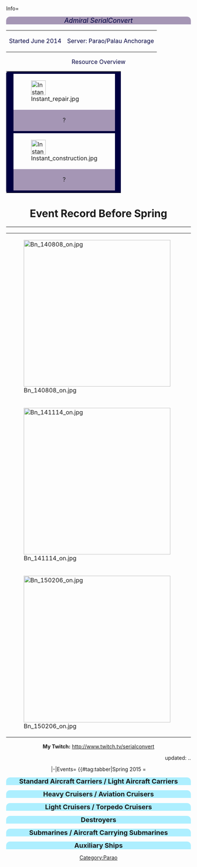 <tabber>
Info=
<center>
<div style="width:100%;background:#A596B5;border-top-right-radius:10px;border-top-left-radius:10px;
text-align:center"><font size=4 color=#000040>''Admiral SerialConvert''</font>
</div>
{| style="radius:10px;cellpadding:10px;width:500px;" align="center"
| align="left" |<font size=3 color=#000040>Started June 2014</font>
| align="right" |<font size=3 color=#000040>Server: Parao/Palau Anchorage</font>
|}

<div align="center">
<font size=3 color=#000040>Resource Overview</font>
</div>
{| align="center"
| style="background:#000040;border-top-left-radius:5px;border-bottom-left-radius:5px;width:4px" rowspan="7" |
| style="background:#000040;" colspan="19" |
| style="background:#000040;border-top-right-radius:5px;border-bottom-right-radius:5px;width:4px" rowspan="7" |
|-
|[[File:Instant repair.jpg|40x40px]]
| style="background:#000040;" rowspan="2" |
|[[File:Development material.jpg|40x40px]]
| style="background:#000040;" rowspan="2" |
|[[File:Medal.png|centre|40x40px]]
| style="background:#000040;" rowspan="2" |
|[[File:Papers and ring.png|40x40px]]
| style="background:#000040;" rowspan="2" |
|[[File:Item Card First Class Medal.png|80x80px]]
| style="background:#000040;" rowspan="2" |
|[[File:Food_supply_ship_mamiya.png|40x40px]]
| style="background:#000040;" rowspan="2" |
|[[File:Emergency repair.png|40x40px]]
| style="background:#000040;" rowspan="2" |
|style="background: #BDACA0" |[[File:Fuel.png|35x35px]]
| style="background:#000040;" rowspan="2" |
|style="background: #BDACA0" |[[File:Steel.png|35x35px]]
|-
| style="text-align: center;background: #A596B5;" |?
| style="text-align: center;background: #A596B5;" |?
| style="text-align: center;background: #A596B5;" |?
| style="text-align: center;background: #A596B5;" |?
| style="text-align: center;background: #A596B5;" |17
| style="text-align: center;background: #A596B5;" |?
| style="text-align: center;background: #A596B5;" |?
| style="text-align: center;background: #A596B5;" |?
| style="text-align: center;background: #A596B5;" |?
|-
| style="background:#000040;" colspan="17" |
|-
|[[File:Instant construction.jpg|40x40px]]
| style="background:#000040;" rowspan="2" |
|[[File:Improvement Materials.png|40x40px]]
| style="background:#000040;" rowspan="2" |
| [[File:Blueprint.png|centre|40x40px]]
| style="background:#000040;" rowspan="2" |
|[[File:Hishimochi icon.png|40x40px]]
| style="background:#000040;" rowspan="2" |
|[[File:Valentine chocolate icon.png|80x80px]]
| style="background:#000040;" rowspan="2" |
|[[File:Food_supply_ship_irako.png|40x40px]]
| style="background:#000040;" rowspan="2" |
|[[File:Repair goddess.png|40x40px]]
| style="background:#000040;" rowspan="2" |
| style="background: #BDACA0" |[[File:Ammunition.png|35x35px]]
| style="background:#000040;" rowspan="2" |
| style="background: #BDACA0"|[[File:Bauxite.png|35x35px]]
|-
| style="text-align: center;background: #A596B5;" |?
| style="text-align: center;background: #A596B5;" |?
| style="text-align: center;background: #A596B5;" |?
| style="text-align: center;background: #A596B5;" |?
| style="text-align: center;background: #A596B5;" |4
| style="text-align: center;background: #A596B5;" |?
| style="text-align: center;background: #A596B5;" |?
| style="text-align: center;background: #A596B5;" |?
| style="text-align: center;background: #A596B5;" |?
|-
| style="background:#000040;" colspan="17" |
|}

=Event Record Before Spring=
<hr/>
{| border="0" cellpadding="1" cellspacing="1" class="article-table" style="width: 100%;"
| [[File:Bn_140808_on.jpg|400px|link=http://kancolle.wikia.com/wiki/Summer_2014_Event]]
|<b>Summer 2014 Event</b><br/>August 8th to August 29th<br/><b>Up To E-2 Cleared</b>
|-
| [[File:Bn 141114 on.jpg|400px|link=http://kancolle.wikia.com/wiki/Fall_2014_Event]]
|<b>Fall 2014 Event</b><br/>November 14th to November 28th<br/><b>Up To E-3 Cleared</b>
|-
| [[File:Bn_150206_on.jpg|400px|link=http://kancolle.wikia.com/wiki/Winter_2015_Event]]
|<b>Winter 2015 Event</b><br/>February 6th to February 23rd<br/><b>Up To E-3 Cleared + Full Normal Mode</b>
|}

'''My Twitch:'''
http://www.twitch.tv/serialconvert'''<nowiki/>'''

<div align="right">
updated: {{REVISIONYEAR}}.{{REVISIONMONTH}}.{{REVISIONDAY2}}
</div>

|-|Events=
{{#tag:tabber|Spring 2015 = 
{{{!}} class="wikitable" style="text-align: center;"
{{!}}-
! Map
! Difficulty
{{!}}-
{{!}} [[File:Spring 2015 E1 Banner.png{{!}}link=]]
{{!}} [[File:EventMedal-Hard.png{{!}}link=]]

{{!}}-
{{!}} [[File:Spring 2015 E2 Banner.png{{!}}link=]]
{{!}} [[File:EventMedal-Hard.png{{!}}link=]]

{{!}}-
{{!}} [[File:Spring 2015 E3 Banner.png{{!}}link=]]
{{!}}[[File:EventMedal-Normal.png|link=]]

{{!}}-
{{!}} [[File:Spring 2015 E4 Banner.png{{!}}link=]]
{{!}}[[File:EventMedal-Hard.png|link=]]

{{!}}-
{{!}} [[File:Spring 2015 E5 Banner.png{{!}}link=]]
{{!}} [[File:EventMedal-Hard.png{{!}}link=]]

{{!}}-
{{!}} [[File:Spring 2015 E6 Banner.png{{!}}link=]]
{{!}}[[File:EventMedal-Hard.png|link=]]

{{!}}-{{!}}Summer 2015=




{{ResourceReport-FullMan
|before_fuel = 63,261
|before_ammo = 70,944
|before_steel = 111,377
|before_bauxite = 38,501
|after_fuel = 1
|after_ammo = 2564
|after_steel = 21,072
|after_bauxite = 3229
|used_fuel = 175,111
|used_ammo = 193,142
|used_steel = 131,341
|used_bauxite = 52,325
|used_bucket = 776
|note = Start: 629 Buckets End: 19 Buckets
}}

{{{!}} class="wikitable" style="text-align: center;"
{{!}}-
! Map
! Difficulty
{{!}}-
{{!}} [[File:Summer 2015 E1 Banner.png{{!}}link=]]
{{!}} [[File:EventMedal-Hard.png|link=]]

{{!}}-
{{!}} [[File:Summer 2015 E2 Banner.png{{!}}link=]]
{{!}} [[File:EventMedal-Hard.png|link=]]

{{!}}-
{{!}} [[File:Summer 2015 E3 Banner.png{{!}}link=]]
{{!}} [[File:EventMedal-Hard.png|link=]]

{{!}}-
{{!}} [[File:Summer 2015 E4 Banner.png{{!}}link=]]
{{!}} [[File:EventMedal-Hard.png|link=]]

{{!}}-
{{!}} [[File:Summer 2015 E5 Banner.png{{!}}link=]]
{{!}} [[File:EventMedal-Hard.png|link=]]

{{!}}-
{{!}} [[File:Summer 2015 E6 Banner.png{{!}}link=]]
{{!}} [[File:EventMedal-Hard.png|link=]]

{{!}}-
{{!}} [[File:Summer 2015 E7 Banner.png{{!}}link=]]
{{!}} [[File:EventMedal-Hard.png|link=]]

{{!}}-{{!}}Fall 2015=



{{{!}} class="wikitable" style="text-align: center;"
{{!}}-
! Map
! Difficulty
{{!}}-
{{!}} [[File:Fall 2015 E1 Banner.png{{!}}link=]]
{{!}} [[File:EventMedal-Hard.png|link=]]

{{!}}-
{{!}} [[File:Fall 2015 E2 Banner.png{{!}}link=]]
{{!}} [[File:EventMedal-Hard.png|link=]]


{{!}}-
{{!}} [[File:Fall 2015 E3 Banner.png{{!}}link=]]
{{!}} [[File:EventMedal-Hard.png|link=]]

{{!}}-
{{!}} [[File:Fall 2015 E4 Banner.png{{!}}link=]]
{{!}} [[File:EventMedal-Hard.png|link=]]

{{!}}-
{{!}} [[File:Fall 2015 E5 Banner.png{{!}}link=]]
{{!}} [[File:EventMedal-Hard.png|link=]]

{{!}}-{{!}}December 2016=




{{ResourceReport-FullMan
|before_fuel = 174,090
|before_ammo = 143,510
|before_steel = 172,292
|before_bauxite = 82,959
|after_fuel = 80,000
|after_ammo = 60,000
|after_steel = 40,000
|after_bauxite = 60,000
|used_fuel = 70,000
|used_ammo = 80,000
|used_steel = 15,000
|used_bauxite = 10,000
|used_bucket = 489
|note = Start: 984 Buckets End: 477 Buckets After event resources are rough estimates
}}

{{{!}} class="wikitable" style="text-align: center;"
{{!}}-
! Map
! Difficulty
{{!}}-
{{!}} [[File:Winter 2016 E1 Banner.png{{!}}link=]]
{{!}} [[File:EventMedal-Hard.png|link=]]

{{!}}-
{{!}} [[File:Winter 2016 E2 Banner.png{{!}}link=]]
{{!}} [[File:EventMedal-Hard.png|link=]]


{{!}}-
{{!}} [[File:Winter 2016 E3 Banner.png{{!}}link=]]
{{!}} [[File:EventMedal-Hard.png|link=]]

{{!}}-{{!}}May 2016=




{{ResourceReport-FullMan
|before_fuel = 300,000
|before_ammo = 300,000
|before_steel = 263,247
|before_bauxite = 116,635
|after_fuel = 140,000
|after_ammo = 160,000
|after_steel = 100,000
|after_bauxite = 78,000
|used_fuel = 160,000
|used_ammo = 140,000
|used_steel = 180,000
|used_bauxite = 40,000
|used_bucket = 900
|note = Start: 1581 Buckets End: 700 Buckets
}}

{{{!}} class="wikitable" style="text-align: center;"
{{!}}-
! Map
! Difficulty
{{!}}-
{{!}} [[File:Spring 2016 E1 Banner.png{{!}}link=]]
{{!}} [[File:EventMedal-Hard.png|link=]]

{{!}}-
{{!}} [[File:Spring 2016 E2 Banner.png{{!}}link=]]
{{!}} [[File:EventMedal-Hard.png|link=]]


{{!}}-
{{!}} [[File:Spring 2016 E3 Banner.png{{!}}link=]]
{{!}} [[File:EventMedal-Hard.png|link=]]

{{!}}-
{{!}} [[File:Spring 2016 E4 Banner.png{{!}}link=]]
{{!}} [[File:EventMedal-Hard.png|link=]]

{{!}}-
{{!}} [[File:Spring 2016 E5 Banner.png{{!}}link=]]
{{!}} [[File:EventMedal-Hard.png|link=]]

{{!}}-
{{!}} [[File:Spring 2016 E6 Banner.png{{!}}link=]]
{{!}} [[File:EventMedal-Hard.png|link=]]

{{!}}-
{{!}} [[File:Spring 2016 E7 Banner.png{{!}}link=]]
{{!}} [[File:EventMedal-Hard.png|link=]]
}}

|-|Ship List=

'''Last update:''' 9/8/2015

<div style="width:100%;background:#ADEFFF;border-top-right-radius:10px;border-top-left-radius:10px;text-align:center"><font size="4">'''Battleships / Aviation Battleships'''</font></div>
{{{!}} style="radius:10px;cellpadding:10px;width:100%;" align="center" height="35px"
! align="center" style="cellpadding:10px;"{{!}} <font size="2">'''BB''' </font>
! align="center" style="cellpadding:10px;"{{!}} <font size="2">'''Name''' </font>
! align="center" style="cellpadding:10px;"{{!}} <font size="2">'''Level''' </font>
! rowspan="11" style="background:gray;"{{!}} 
! align="center" style="cellpadding:10px;"{{!}} <font size="2">'''BBV''' </font>
! align="center" style="cellpadding:10px;"{{!}} <font size="2">'''Name''' </font>
! align="center" style="cellpadding:10px;"{{!}} <font size="2">'''Level''' </font>
{{!}}-
{{!}} align="center" height="35px"{{!}} [[File:Hiei kai2 card.jpg{{!}}135px]]
{{!}} align="center" height="35px"{{!}} <font size="2"> Hiei Kai Ni </font>
{{!}} align="center" height="35px"{{!}} <font size="2"> 78 </font>
{{!}} align="center" height="35px"{{!}} [[File:Ise_kai_card.jpg{{!}}135px]]
{{!}} align="center" height="35px"{{!}} <font size="2"> Ise Kai </font>
{{!}} align="center" height="35px"{{!}} <font size="2"> 62 </font> 
{{!}}-
{{!}} align="center" height="35px"{{!}} [[File:Mutsu_kai_card.jpg{{!}}135px]]
{{!}} align="center" height="35px"{{!}} <font size="2"> Mutsu Kai </font>
{{!}} align="center" height="35px"{{!}} <font size="2"> 47</font>
{{!}} align="center" height="35px"{{!}} [[File:Hyuuga_kai.jpg{{!}}135px]]
{{!}} align="center" height="35px"{{!}} <font size="2"> Hyuuga </font>
{{!}} align="center" height="35px"{{!}} <font size="2"> 3 </font>
{{!}}-
{{!}} align="center" height="35px"{{!}} [[File:Kongou_kai2_card.jpg{{!}}135px]]
{{!}} align="center" height="35px"{{!}} <font size="2"> Kongou Kai Ni </font>
{{!}} align="center" height="35px"{{!}} <font size="2"> 126</font>
{{!}} align="center" height="35px"{{!}} [[File:Fusou_kai2_card.png{{!}}135px]]
{{!}} align="center" height="35px"{{!}} <font size="2"> Fusou Kai Ni </font>
{{!}} align="center" height="35px"{{!}} <font size="2"> 94 </font>
{{!}}-
{{!}} align="center" height="35px"{{!}} [[File:Haruna kai2 card.jpg{{!}}135px]]
{{!}} align="center" height="35px"{{!}} <font size="2"> Haruna Kai Ni </font>
{{!}} align="center" height="35px"{{!}} <font size="2"> 87 </font>
{{!}} align="center" height="35px"{{!}} [[File:Yamashiro_kai_card.jpg{{!}}135px]]
{{!}} align="center" height="35px"{{!}} <font size="2"> Yamashiro Kai </font>
{{!}} align="center" height="35px"{{!}} <font size="2"> 78</font>
{{!}}-
{{!}} align="center" height="35px"{{!}} [[File:Kirishima_kai2_card.jpg{{!}}135px]]
{{!}} align="center" height="35px"{{!}} <font size="2"> Kirishima Kai Ni </font>
{{!}} align="center" height="35px"{{!}} <font size="2"> 96 </font>
{{!}}-
{{!}} align="center" height="35px"{{!}} [[File:Italia_card.jpg{{!}}135px]]
{{!}} align="center" height="35px"{{!}} <font size="2"> Italia </font>
{{!}} align="center" height="35px"{{!}} <font size="2"> 66 </font>
{{!}}-
{{!}} align="center" height="35px"{{!}} [[File:Nagato_kai_card.jpg{{!}}135px]]
{{!}} align="center" height="35px"{{!}} <font size="2"> Nagato Kai </font>
{{!}} align="center" height="35px"{{!}} <font size="2"> 87</font>
{{!}}-
{{!}} align="center" height="35px"{{!}} [[File:Roma kai card.png{{!}}135px]]
{{!}} align="center" height="35px"{{!}} <font size="2"> Roma Kai </font>
{{!}} align="center" height="35px"{{!}} <font size="2"> I HAVE HER </font>
{{!}}-
{{!}} align="center" height="35px"{{!}} [[File:Musashi kai card.jpg{{!}}135px]]
{{!}} align="center" height="35px"{{!}} <font size="2"> Musashi Kai</font>
{{!}} align="center" height="35px"{{!}} <font size="2"> 80 </font>
{{!}}-
{{!}} align="center" height="35px"{{!}} [[File:Bismarck drei card.png{{!}}135px]]
{{!}} align="center" height="35px"{{!}} <font size="2"> Bismarck Kai </font>
{{!}} align="center" height="35px"{{!}} <font size="2"> 54 </font>
{{!}}}

<div style="width:100%;background:#ADEFFF;border-top-right-radius:10px;border-top-left-radius:10px;text-align:center"><font size="4">'''Standard Aircraft Carriers / Light Aircraft Carriers'''</font></div>
{{{!}} style="radius:10px;cellpadding:10px;width:100%;" align="center" height="35px"
! align="center" style="cellpadding:10px;"{{!}} <font size="2">'''CV''' </font>
! align="center" style="cellpadding:10px;"{{!}} <font size="2">'''Name''' </font>
! align="center" style="cellpadding:10px;"{{!}} <font size="2">'''Level''' </font>
! rowspan="10" style="background:gray;"{{!}} 
! align="center" style="cellpadding:10px;"{{!}} <font size="2">'''CVL''' </font>
! align="center" style="cellpadding:10px;"{{!}} <font size="2">'''Name''' </font>
! align="center" style="cellpadding:10px;"{{!}} <font size="2">'''Level''' </font>
{{!}}-
{{!}} align="center" height="35px"{{!}} [[File:Akagi_Kai_Card.jpg{{!}}135px]]
{{!}} align="center" height="35px"{{!}} <font size="2"> Akagi Kai </font>
{{!}} align="center" height="35px"{{!}} <font size="2"> 35 </font>
{{!}} align="center" height="35px"{{!}} [[File:Chitose_carrier_kai2_card.jpg{{!}}135px]]
{{!}} align="center" height="35px"{{!}} <font size="2"> Chitose CV Kai Ni </font>
{{!}} align="center" height="35px"{{!}} <font size="2"> 91 </font>
{{!}}-
{{!}} align="center" height="35px"{{!}} [[File:Souryuu_kai2_card.jpg{{!}}135px]]
{{!}} align="center" height="35px"{{!}} <font size="2"> Souryuu Kai Ni </font>
{{!}} align="center" height="35px"{{!}} <font size="2"> 81 </font>
{{!}} align="center" height="35px"{{!}} [[File:Chiyoda card.png{{!}}135px]]
{{!}} align="center" height="35px"{{!}} <font size="2"> Chiyoda CV </font>
{{!}} align="center" height="35px"{{!}} <font size="2"> 20 </font>
{{!}}-
{{!}} align="center" height="35px"{{!}} [[File:Katsuragi kai card.png{{!}}135px]]
{{!}} align="center" height="35px"{{!}} <font size="2"> Katsuragi Kai </font>
{{!}} align="center" height="35px"{{!}} <font size="2"> 70 </font>
{{!}} align="center" height="35px"{{!}} [[File:Hiyou_kai_card.jpg{{!}}135px]]
{{!}} align="center" height="35px"{{!}} <font size="2"> Hiyou Kai </font>
{{!}} align="center" height="35px"{{!}} <font size="2"> 58 </font>
{{!}}-

{{!}} align="center" height="35px"{{!}} [[File:Hiryuu_kai2_card.jpg{{!}}135px]]
{{!}} align="center" height="35px"{{!}} <font size="2"> Hiryuu Kai Ni </font>
{{!}} align="center" height="35px"{{!}} <font size="2"> 87 </font>
{{!}} align="center" height="35px"{{!}} [[File:Junyou_kai2_card.jpg{{!}}135px]]
{{!}} align="center" height="35px"{{!}} <font size="2"> Jun'you Kai Ni </font>
{{!}} align="center" height="35px"{{!}} <font size="2"> 85</font>
{{!}}-

{{!}} align="center" height="35px"{{!}} [[File:Kaga_kai_card.jpg{{!}}135px]]
{{!}} align="center" height="35px"{{!}} <font size="2"> Kaga Kai </font>
{{!}} align="center" height="35px"{{!}} <font size="2"> 96 </font>
{{!}} align="center" height="35px"{{!}} [[File:Zuihou kai card.jpg{{!}}135px]]
{{!}} align="center" height="35px"{{!}} <font size="2"> Zuihou Kai </font>
{{!}} align="center" height="35px"{{!}} <font size="2"> 61 </font>
{{!}}-

{{!}} align="center" height="35px"{{!}} [[File:Shoukaku_kai_card.jpg{{!}}135px]]
{{!}} align="center" height="35px"{{!}} <font size="2"> Shoukaku Kai </font>
{{!}} align="center" height="35px"{{!}} <font size="2"> 88 </font>
{{!}} align="center" height="35px"{{!}} [[File:Ryuujou kai2 card.jpg{{!}}135px]]
{{!}} align="center" height="35px"{{!}} <font size="2"> Ryuujou Kai Ni </font>
{{!}} align="center" height="35px"{{!}} <font size="2"> 97 </font>
{{!}}-

{{!}} align="center" height="35px"{{!}} [[File:Unryuu kai card.jpg{{!}}135px]]
{{!}} align="center" height="35px"{{!}} <font size="2"> Unryuu Kai </font>
{{!}} align="center" height="35px"{{!}} <font size="2"> 75 </font>
{{!}} align="center" height="35px"{{!}} [[File:Ryuuhou kai card.png{{!}}135px]]
{{!}} align="center" height="35px"{{!}} <font size="2"> Ryuuhou Kai </font>
{{!}} align="center" height="35px"{{!}} <font size="2"> 58 </font>
{{!}}-

{{!}} align="center" height="35px"{{!}} [[File:Zuikaku kai card.jpg{{!}}135px]]
{{!}} align="center" height="35px"{{!}} <font size="2"> Zuikaku Kai </font>
{{!}} align="center" height="35px"{{!}} <font size="2"> 35 </font>
{{!}}-

{{!}} align="center" height="35px"{{!}} [[File:Taihou kai card.jpg{{!}}135px]]
{{!}} align="center" height="35px"{{!}} <font size="2"> Taihou Kai </font>
{{!}} align="center" height="35px"{{!}} <font size="2"> 79 </font>
{{!}}}

<div style="width:100%;background:#ADEFFF;border-top-right-radius:10px;border-top-left-radius:10px;text-align:center"><font size="4">'''Heavy Cruisers / Aviation Cruisers'''</font></div>
{{{!}} style="radius:10px;cellpadding:10px;width:100%;" align="center" height="35px"
! align="center" style="cellpadding:10px;"{{!}} <font size="2">'''CA''' </font>
! align="center" style="cellpadding:10px;"{{!}} <font size="2">'''Name''' </font>
! align="center" style="cellpadding:10px;"{{!}} <font size="2">'''Level''' </font>
! rowspan="14" style="background:gray;"{{!}} 
! align="center" style="cellpadding:10px;"{{!}} <font size="2">'''CAV''' </font>
! align="center" style="cellpadding:10px;"{{!}} <font size="2">'''Name''' </font>
! align="center" style="cellpadding:10px;"{{!}} <font size="2">'''Level''' </font>
{{!}}-
{{!}} align="center" height="35px"{{!}} [[File:Prinz Eugen kai card.png{{!}}135px]]
{{!}} align="center" height="35px"{{!}} <font size="2"> Prinz Eugen Kai </font>
{{!}} align="center" height="35px"{{!}} <font size="2"> 98 </font>
{{!}} align="center" height="35px"{{!}} [[File:Mogami_kai_card.jpg{{!}}135px]]
{{!}} align="center" height="35px"{{!}} <font size="2"> Mogami Kai </font>
{{!}} align="center" height="35px"{{!}} <font size="2"> 39 </font>
{{!}}-
{{!}} align="center" height="35px"{{!}} [[File:Haguro_kai2_card.jpg{{!}}135px]]
{{!}} align="center" height="35px"{{!}} <font size="2"> Haguro Kai Ni </font>
{{!}} align="center" height="35px"{{!}} <font size="2"> 96 </font>
{{!}} align="center" height="35px"{{!}} [[File:Suzuya_kai_card.jpg{{!}}135px]]
{{!}} align="center" height="35px"{{!}} <font size="2"> Suzuya Kai </font>
{{!}} align="center" height="35px"{{!}} <font size="2"> 70 </font>
{{!}}-
{{!}} align="center" height="35px"{{!}} [[File:Chikuma_kai_card.jpg{{!}}135px]]
{{!}} align="center" height="35px"{{!}} <font size="2"> Chikuma Kai </font>
{{!}} align="center" height="35px"{{!}} <font size="2"> 42 </font>
{{!}} align="center" height="35px"{{!}} [[File:Kumano_kai_card.jpg{{!}}135px]]
{{!}} align="center" height="35px"{{!}} <font size="2"> Kumano Kai </font>
{{!}} align="center" height="35px"{{!}} <font size="2"> 42 </font>
{{!}}-
{{!}} align="center" height="35px"{{!}} [[File:Maya kai2 card.png{{!}}135px]]
{{!}} align="center" height="35px"{{!}} <font size="2"> Maya Kai Ni </font>
{{!}} align="center" height="35px"{{!}} <font size="2"> 82 </font>
{{!}}-
{{!}} align="center" height="35px"{{!}} [[File:Myoukou kai2 card.jpg{{!}}135px]]
{{!}} align="center" height="35px"{{!}} <font size="2"> Myoukou Kai Ni </font>
{{!}} align="center" height="35px"{{!}} <font size="2"> 76 </font>
{{!}}-
{{!}} align="center" height="35px"{{!}} [[File:Ashigara card.jpg{{!}}135px]]
{{!}} align="center" height="35px"{{!}} <font size="2"> Ashigara </font>
{{!}} align="center" height="35px"{{!}} <font size="2"> 4 </font>
{{!}}-
{{!}} align="center" height="35px"{{!}} [[File:Nachi kai card.jpg{{!}}135px]]
{{!}} align="center" height="35px"{{!}} <font size="2"> Nachi Kai </font>
{{!}} align="center" height="35px"{{!}} <font size="2"> 26 </font>
{{!}}-
{{!}} align="center" height="35px"{{!}} [[File:Kinugasa kai card.jpg{{!}}135px]]
{{!}} align="center" height="35px"{{!}} <font size="2"> Kinugasa Kai </font>
{{!}} align="center" height="35px"{{!}} <font size="2"> 28 </font>
{{!}}}

<div style="width:100%;background:#ADEFFF;border-top-right-radius:10px;border-top-left-radius:10px;text-align:center"><font size="4">'''Light Cruisers / Torpedo Cruisers'''</font></div>
{{{!}} style="radius:10px;cellpadding:10px;width:100%;" align="center" height="35px"
! align="center" style="cellpadding:10px;"{{!}} <font size="2">'''CL''' </font>
! align="center" style="cellpadding:10px;"{{!}} <font size="2">'''Name''' </font>
! align="center" style="cellpadding:10px;"{{!}} <font size="2">'''Level''' </font>
! rowspan="18" style="background:gray;"{{!}} 
! align="center" style="cellpadding:10px;"{{!}} <font size="2">'''CLT''' </font>
! align="center" style="cellpadding:10px;"{{!}} <font size="2">'''Name''' </font>
! align="center" style="cellpadding:10px;"{{!}} <font size="2">'''Level''' </font>
{{!}}-
{{!}} align="center" height="35px"{{!}} [[File:Sendai_kai2_card.jpg{{!}}135px]]
{{!}} align="center" height="35px"{{!}} <font size="2"> Sendai Kai Ni </font>
{{!}} align="center" height="35px"{{!}} <font size="2"> 71 </font>
{{!}} align="center" height="35px"{{!}} [[File:Kitakami_kai2_card.jpg{{!}}135px]]
{{!}} align="center" height="35px"{{!}} <font size="2"> Kitakami Kai Ni </font>
{{!}} align="center" height="35px"{{!}} <font size="2"> 107 </font>
{{!}}-
{{!}} align="center" height="35px"{{!}} [[File:Naka card.jpg{{!}}135px]]
{{!}} align="center" height="35px"{{!}} <font size="2"> Naka </font>
{{!}} align="center" height="35px"{{!}} <font size="2"> 14 </font>
{{!}} align="center" height="35px"{{!}} [[File:Ooi_kai2_card.jpg{{!}}135px]]
{{!}} align="center" height="35px"{{!}} <font size="2"> Ooi Kai Ni </font>
{{!}} align="center" height="35px"{{!}} <font size="2"> 69</font>
{{!}}-
{{!}} align="center" height="35px"{{!}} [[File:Ooyodo_kai_card.jpg{{!}}135px]]
{{!}} align="center" height="35px"{{!}} <font size="2"> Ooyodo Kai </font>
{{!}} align="center" height="35px"{{!}} <font size="2"> 90 </font>
{{!}} align="center" height="35px"{{!}} [[File:Kiso_kai2_card.jpg{{!}}135px]]
{{!}} align="center" height="35px"{{!}} <font size="2"> Kiso Kai Ni </font>
{{!}} align="center" height="35px"{{!}} <font size="2"> 89</font>
{{!}}-
{{!}} align="center" height="35px"{{!}} [[File:Isuzu kai2 card.jpg{{!}}135px]]
{{!}} align="center" height="35px"{{!}} <font size="2"> Isuzu Kai Ni </font>
{{!}} align="center" height="35px"{{!}} <font size="2"> 62 </font>
{{!}}-
{{!}} align="center" height="35px"{{!}} [[File:Jintsuu kai2 card.jpg{{!}}135px]]
{{!}} align="center" height="35px"{{!}} <font size="2"> Jinstuu Kai Ni </font>
{{!}} align="center" height="35px"{{!}} <font size="2"> 68 </font>
{{!}}-
{{!}} align="center" height="35px"{{!}} [[File:Abukuma Kai2 Card.png{{!}}135px]]
{{!}} align="center" height="35px"{{!}} <font size="2"> Abukuma Kai Ni </font>
{{!}} align="center" height="35px"{{!}} <font size="2"> 92 </font>
{{!}}-
{{!}} align="center" height="35px"{{!}} [[File:Yuubari kai card.jpg{{!}}135px]]
{{!}} align="center" height="35px"{{!}} <font size="2"> Yuubari Kai </font>
{{!}} align="center" height="35px"{{!}} <font size="2"> 71 </font>
{{!}}}

<div style="width:100%;background:#ADEFFF;border-top-right-radius:10px;border-top-left-radius:10px;text-align:center"><font size="4">'''Destroyers'''</font></div>
{{{!}} style="radius:10px;cellpadding:10px;width:100%;" align="center" height="35px"
! align="center" style="cellpadding:10px;"{{!}} <font size="2">'''DD''' </font>
! align="center" style="cellpadding:10px;"{{!}} <font size="2">'''Name''' </font>
! align="center" style="cellpadding:10px;"{{!}} <font size="2">'''Level''' </font>
! rowspan="25" style="background:gray;"{{!}} 
! align="center" style="cellpadding:10px;"{{!}} <font size="2">'''DD''' </font>
! align="center" style="cellpadding:10px;"{{!}} <font size="2">'''Name''' </font>
! align="center" style="cellpadding:10px;"{{!}} <font size="2">'''Level''' </font>
{{!}}-
{{!}} align="center" height="35px"{{!}} [[File:Yukikaze_kai_card.jpg{{!}}135px]]
{{!}} align="center" height="35px"{{!}} <font size="2"> Yukikaze Kai </font>
{{!}} align="center" height="35px"{{!}} <font size="2"> 91 </font>
{{!}} align="center" height="35px"{{!}} [[File:Shimakaze_kai_card.png{{!}}135px]]
{{!}} align="center" height="35px"{{!}} <font size="2"> Shimakaze Kai </font>
{{!}} align="center" height="35px"{{!}} <font size="2"> 79 </font>
{{!}}-
{{!}} align="center" height="35px"{{!}} [[File:Samidare kai card.jpg{{!}}135px]]
{{!}} align="center" height="35px"{{!}} <font size="2"> Samidare Kai </font>
{{!}} align="center" height="35px"{{!}} <font size="2"> 2 </font>
{{!}} align="center" height="35px"{{!}} [[File:Yuudachi_kai2_card.jpg{{!}}135px]]
{{!}} align="center" height="35px"{{!}} <font size="2"> Yuudachi Kai Ni</font>
{{!}} align="center" height="35px"{{!}} <font size="2"> 95 </font>
{{!}}-
{{!}} align="center" height="35px"{{!}} [[File:Hamakaze_kai_card.jpg{{!}}135px]]
{{!}} align="center" height="35px"{{!}} <font size="2"> Hamakaze Kai </font>
{{!}} align="center" height="35px"{{!}} <font size="2"> 42 </font>
{{!}} align="center" height="35px"{{!}} [[File:Shigure_kai2_card.jpg{{!}}135px]]
{{!}} align="center" height="35px"{{!}} <font size="2"> Shigure Kai Ni</font>
{{!}} align="center" height="35px"{{!}} <font size="2"> 81 </font>
{{!}}-
{{!}} align="center" height="35px"{{!}} [[File:Ayanami kai card.jpg{{!}}135px]]
{{!}} align="center" height="35px"{{!}} <font size="2"> Ayanami Kai </font>
{{!}} align="center" height="35px"{{!}} <font size="2"> 39 </font>
{{!}} align="center" height="35px"{{!}} [[File:Amatsukaze_kai_card.jpg{{!}}135px]]
{{!}} align="center" height="35px"{{!}} <font size="2"> Amatsukaze Kai </font>
{{!}} align="center" height="35px"{{!}} <font size="2"> 61 </font>
{{!}}-
{{!}} align="center" height="35px"{{!}} [[File:Verniy card.png{{!}}135px]]
{{!}} align="center" height="35px"{{!}} <font size="2"> Verniy </font>
{{!}} align="center" height="35px"{{!}} <font size="2"> 83 </font>
{{!}} align="center" height="35px"{{!}} [[File:Libeccio kai card.jpg{{!}}135px]]
{{!}} align="center" height="35px"{{!}} <font size="2"> Libeccio </font>
{{!}} align="center" height="35px"{{!}} <font size="2"> 14 </font>
{{!}}-
{{!}} align="center" height="35px"{{!}} [[File:Akizuki kai card.png{{!}}135px]]
{{!}} align="center" height="35px"{{!}} <font size="2"> Akiuzuki Kai </font>
{{!}} align="center" height="35px"{{!}} <font size="2"> 85 </font>
{{!}} align="center" height="35px"{{!}} [[File:Teruzuki kai card.jpg{{!}}135px]]
{{!}} align="center" height="35px"{{!}} <font size="2"> Teruzuki </font>
{{!}} align="center" height="35px"{{!}} <font size="2"> 28 </font>
{{!}}-
{{!}} align="center" height="35px"{{!}} [[File:Isokaze card.png{{!}}135px]]
{{!}} align="center" height="35px"{{!}} <font size="2"> Isokaze </font>
{{!}} align="center" height="35px"{{!}} <font size="2"> 15 </font>
{{!}} align="center" height="35px"{{!}} [[File:Kazagumo card.jpg{{!}}135px]]
{{!}} align="center" height="35px"{{!}} <font size="2"> Kazagumo </font>
{{!}} align="center" height="35px"{{!}} <font size="2"> 13 </font>
{{!}}}

<div style="width:100%;background:#ADEFFF;border-top-right-radius:10px;border-top-left-radius:10px;text-align:center"><font size="4">'''Submarines / Aircraft Carrying Submarines'''</font></div>
{{{!}} style="radius:10px;cellpadding:10px;width:100%;" align="center" height="35px"
! align="center" style="cellpadding:10px;"{{!}} <font size="2">'''SS(V)''' </font>
! align="center" style="cellpadding:10px;"{{!}} <font size="2">'''Name''' </font>
! align="center" style="cellpadding:10px;"{{!}} <font size="2">'''Level''' </font>
! rowspan="8" style="background:gray;"{{!}} 
! align="center" style="cellpadding:10px;"{{!}} <font size="2">'''SS(V)''' </font>
! align="center" style="cellpadding:10px;"{{!}} <font size="2">'''Name''' </font>
! align="center" style="cellpadding:10px;"{{!}} <font size="2">'''Level''' </font>
{{!}}-

{{!}} align="center" height="35px"{{!}} [[File:I-8 kai card.jpg{{!}}135px]]
{{!}} align="center" height="35px"{{!}} <font size="2"> I-8 Kai </font>
{{!}} align="center" height="35px"{{!}} <font size="2"> 80 </font>
{{!}} align="center" height="35px"{{!}} [[File:I-168_kai_card.jpg{{!}}135px]]
{{!}} align="center" height="35px"{{!}} <font size="2"> I-168 Kai </font>
{{!}} align="center" height="35px"{{!}} <font size="2"> 68 </font>
{{!}}-

{{!}} align="center" height="35px"{{!}} [[File:I-58_kai_card.jpg{{!}}135px]]
{{!}} align="center" height="35px"{{!}} <font size="2"> I-58 Kai </font>
{{!}} align="center" height="35px"{{!}} <font size="2"> 78 </font>
{{!}}-

{{!}} align="center" height="35px"{{!}} [[File:I-19 kai card.jpg{{!}}135px]]
{{!}} align="center" height="35px"{{!}} <font size="2"> I-19 Kai </font>
{{!}} align="center" height="35px"{{!}} <font size="2"> 73 </font>
{{!}}-

{{!}} align="center" height="35px"{{!}} [[File:Maruyu kai card.jpg{{!}}135px]]
{{!}} align="center" height="35px"{{!}} <font size="2"> Maruyu Kai </font>
{{!}} align="center" height="35px"{{!}} <font size="2"> 53 </font>
{{!}}-

{{!}} align="center" height="35px"{{!}} [[File:Ro-500 card.png{{!}}135px]]
{{!}} align="center" height="35px"{{!}} <font size="2"> Ro-500 </font>
{{!}} align="center" height="35px"{{!}} <font size="2"> 99 </font>
{{!}}}

<div style="width:100%;background:#ADEFFF;border-top-right-radius:10px;border-top-left-radius:10px;text-align:center"><font size="4">'''Auxiliary Ships'''</font></div>
{{{!}} style="radius:10px;cellpadding:10px;width:100%;" align="center" height="35px"
! align="center" style="cellpadding:10px;"{{!}} <font size="2">'''Misc.''' </font>
! align="center" style="cellpadding:10px;"{{!}} <font size="2">'''Name''' </font>
! align="center" style="cellpadding:10px;"{{!}} <font size="2">'''Level''' </font>
! rowspan="5" style="background:gray;"{{!}} 
! align="center" style="cellpadding:10px;"{{!}} <font size="2">'''Misc.''' </font>
! align="center" style="cellpadding:10px;"{{!}} <font size="2">'''Name''' </font>
! align="center" style="cellpadding:10px;"{{!}} <font size="2">'''Level''' </font>
{{!}}-

{{!}} align="center" height="35px"{{!}} [[File:Taigei_card.png{{!}}135px]]
{{!}} align="center" height="35px"{{!}} <font size="2"> Taigei </font>
{{!}} align="center" height="35px"{{!}} <font size="2"> 11 </font>
{{!}} align="center" height="35px"{{!}} [[File:Chitose_A_card.jpg{{!}}135px]]
{{!}} align="center" height="35px"{{!}} <font size="2"> Chitose </font>
{{!}} align="center" height="35px"{{!}} <font size="2"> 5 </font>
{{!}}-
{{!}} align="center" height="35px"{{!}} [[File:Akitsushima kai card.jpg{{!}}135px]]
{{!}} align="center" height="35px"{{!}} <font size="2"> Akitsushima Kai </font>
{{!}} align="center" height="35px"{{!}} <font size="2"> 51 </font>
{{!}} align="center" height="35px"{{!}} [[File:Chiyoda_A_card.jpg{{!}}135px]]
{{!}} align="center" height="35px"{{!}} <font size="2"> Chiyoda </font>
{{!}} align="center" height="35px"{{!}} <font size="2"> 8 </font>
{{!}}-
{{!}} align="center" height="35px"{{!}} [[File:Akashi kai card.jpg{{!}}135px]]
{{!}} align="center" height="35px"{{!}} <font size="2"> Akashi Kai </font>
{{!}} align="center" height="35px"{{!}} <font size="2"> 41 </font>
{{!}} align="center" height="35px"{{!}} [[File:Akitsumaru kai card.png{{!}}135px]]
{{!}} align="center" height="35px"{{!}} <font size="2"> Akitsumaru Kai </font>
{{!}} align="center" height="35px"{{!}} <font size="2"> 58 </font>
{{!}}-
{{!}} align="center" height="35px"{{!}} [[File:Mizuho card.jpg{{!}}135px]]
{{!}} align="center" height="35px"{{!}} <font size="2"> Mizuho </font>
{{!}} align="center" height="35px"{{!}} <font size="2"> 1 </font>
{{!}} align="center" height="35px"{{!}} [[File:Hayasui kai card.jpg{{!}}135px]]
{{!}} align="center" height="35px"{{!}} <font size="2"> Hayasui </font>
{{!}} align="center" height="35px"{{!}} <font size="2"> 1 </font>
{{!}}-
{{!}}}
[[Category:Parao]]
